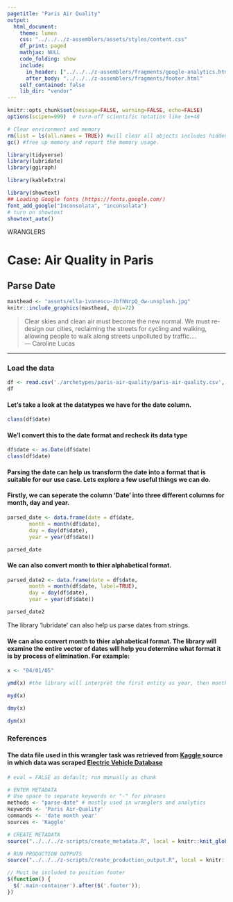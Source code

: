 ```yaml
---
pagetitle: "Paris Air Quality"
output: 
  html_document:
    theme: lumen
    css: "../../../z-assemblers/assets/styles/content.css"
    df_print: paged
    mathjax: NULL
    code_folding: show
    include:
      in_header: ["../../../z-assemblers/fragments/google-analytics.html", "../../../z-assemblers/fragments/header.html"]
      after_body: "../../../z-assemblers/fragments/footer.html"
    self_contained: false
    lib_dir: "vendor"
---
```


```r

knitr::opts_chunk$set(message=FALSE, warning=FALSE, echo=FALSE)
options(scipen=999)  # turn-off scientific notation like 1e+48

# Clear environment and memory
rm(list = ls(all.names = TRUE)) #will clear all objects includes hidden objects.
gc() #free up memory and report the memory usage.

library(tidyverse)
library(lubridate)
library(ggiraph)

library(kableExtra)

library(showtext)
## Loading Google fonts (https://fonts.google.com/)
font_add_google("Inconsolata", "inconsolata")
# turn on showtext
showtext_auto()

```

<div class="activity">
WRANGLERS  
</div>

# Case: Air Quality in Paris
## Parse Date

```r

masthead <- "assets/ella-ivanescu-JbfhNrpQ_dw-unsplash.jpg"
knitr::include_graphics(masthead, dpi=72)

```

> Clear skies and clean air must become the new normal. We must re-design our cities, reclaiming the streets for cycling and walking, allowing people to walk along streets unpolluted by traffic....\
--- Caroline Lucas\

***

### Load the data

```r

df <- read.csv('./archetypes/paris-air-quality/paris-air-quality.csv', header = TRUE, stringsAsFactors = FALSE)
df
```

#### Let's take a look at the datatypes we have for the date column. 

```r

class(df$date)

```

#### We'l convert this to the date format and recheck its data type

```r

df$date <- as.Date(df$date)
class(df$date)

```


#### Parsing the date can help us transform the date into a format that is suitable for our use case. Lets explore a few useful things we can do. 

#### Firstly, we can seperate the column 'Date' into three different columns for month, day and year.

```r

parsed_date <- data.frame(date = df$date, 
       month = month(df$date),
       day = day(df$date),
       year = year(df$date))

parsed_date

```


#### We can also convert month to thier alphabetical format. 

```r

parsed_date2 <- data.frame(date = df$date, 
       month = month(df$date, label=TRUE),
       day = day(df$date),
       year = year(df$date))

parsed_date2

```

The library 'lubridate' can also help us parse dates from strings.

#### We can also convert month to thier alphabetical format. The library will examine the entire vector of dates will help you determine what format it is by process of elimination. For example:

```r

x <- "04/01/05"

ymd(x) #the library will interpret the first entity as year, then month, then day

myd(x)

dmy(x)

dym(x)

```


### References
#### The data file used in this wrangler task was retrieved from <a href="https://www.kaggle.com/kkhandekar/cheapest-electric-cars" target="_blank" rel="noopener noreferrer"> Kaggle </a> source in which data was scraped <a href="https://ev-database.org/" target="_blank" rel="noopener noreferrer"> Electric Vehicle Database </a> 


```r

# eval = FALSE as default; run manually as chunk

# ENTER METADATA
# Use space to separate keywords or "-" for phrases
methods <- "parse-date" # mostly used in wranglers and analytics
keywords <- 'Paris Air-Quality'
commands <- 'date month year'
sources <- 'Kaggle'

# CREATE METADATA
source("../../../z-scripts/create_metadata.R", local = knitr::knit_global())

# RUN PRODUCTION OUTPUTS
source("../../../z-scripts/create_production_output.R", local = knitr::knit_global())


```


```js

// Must be included to position footer
$(function() {
  $('.main-container').after($('.footer'));
})

```

